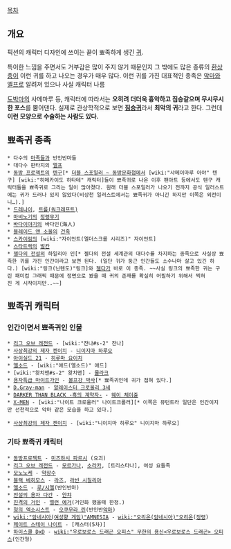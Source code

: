 [[목차]]
== 개요 ==
픽션의 캐릭터 디자인에 쓰이는 끝이 뾰족하게 생긴 [[귀]].

특이한 느낌을 주면서도 거부감은 많이 주지 않기 때문인지 그 밖에도 많은 종류의 [[환상종]]이 이런 귀를 하고 나오는 경우가 매우 많다. 이런 귀를 가진 대표적인 종족은 [[악마]]와 [[엘프]]로 알려져 있으나 사실 캐릭터 나름

[[도박마]]의 사메마루 등, 캐릭터에 따라서는 '''오히려 더더욱 흉악하고 짐승같으며 무시무시한 포스'''를 뿜어댄다. 실제로 관상학적으로 보면 '''[[짐승귀]]'''라서 '''최악의 귀'''라고 한다.
그런데 '''이런 모양으로 수술하는 사람도 있다.'''

== 뾰족귀 종족 ==
 * 다수의 [[마족]]들과 반인반마들
 * 대다수 판타지의 [[엘프]]
 * [[동방 프로젝트]]의 [[텐구]][* [[더블 스포일러 ~ 동방문화첩]]에서 [wiki:"샤메이마루 아야" 텐구] [wiki:"히메카이도 하타테" 캐릭터]들이 뾰족귀로 나온 이후 팬아트 등에서도 텐구 캐릭터들을 뾰족귀로 그리는 일이 많아졌다. 원래 더블 스포일러가 나오기 전까지 공식 일러스트에는 귀가 드러나 있지 않았다(비상천 일러스트에서는 뾰족귀가 아니긴 하지만 이쪽은 외전이니…).]
 * [[드레나이]], [[트롤(워크래프트)]]
 * [[마비노기]]의 [[정령무기]]
 * [[바다이야기]]의 바다인(海人)
 * [[블레이드 앤 소울]]의 [[블레이드 앤 소울/종족#s-3|건족]]
 * [[스카이림]]의 [wiki:"자이언트(엘더스크롤 시리즈)" 자이언트]
 * [[스타트렉]]의 [[벌칸]]
 * [[젤다의 전설]]의 하일리아 인[* 젤다의 전설 세계관의 대다수를 차지하는 종족으로 사실상 뾰족한 귀를 가진 인간이라고 보면 된다. (일단 귀가 둥근 인간들도 소수나마 살고 있긴 하다.) [wiki:"링크(닌텐도)"링크]와 [[젤다]]가 바로 이 종족. ~~사실 링크의 뾰족한 귀는 구린 패미컴 그래픽 때문에 정면으로 봤을 때 귀의 존재를 확실히 어필하기 위해서 찍혀진 게 시작이지만..~~]

== 뾰족귀 캐릭터 ==
=== 인간이면서 뾰족귀인 인물 ===
 * [[리그 오브 레전드]] - [wiki:"잔나#s-2" 잔나]
 * [[사상최강의 제자 켄이치]] - [[니이지마 하루오]]
 * [[아이실드 21]] - [[히루마 요이치]]
 * [[엘소드]] - [wiki:"애드(엘소드)" 애드]
 * [wiki:"왓치맨#s-2" 왓치맨] - [[몰라크]]
 * [[용자특급 마이트가인]] - [[볼프강 박사]][* 뾰족귀인데 귀가 접혀 있다.]
 * [[D.Gray-man]] - [[알레이스터 크로울리 3세]]
 * [[DARKER THAN BLACK -흑의 계약자-]] - [[웨이 체이쥰]]
 * [[X-MEN]] - [wiki:"나이트 크로울러" 나이트크롤러][* 이쪽은 뮤턴트라 일단은 인간이지만 선천적으로 악마 같은 모습을 하고 있다.]

 * [[사상최강의 제자 켄이치]] - [wiki:"니이지마 하루오" 니이지마 하루오]
=== 기타 뾰족귀 캐릭터 ===
 * [[동방프로젝트]] - [[미즈하시 파르시]] (요괴)
 * [[리그 오브 레전드]] - [[모르가나(리그 오브 레전드)|모르가나]], [[소라카]], [트리스타나], 여성 요들족
 * [[모노노케]] - [[약장수]]
 * [[블랙 베히모스]] - [[라즈]], [[라빈 시칠리아]]
 * [[엘소드]] - [[루시엘|루/시엘]](반인반마)
 * [[전설의 용자 다간]] - [[얀챠]]
 * [[진격의 거인]] - [[엘런 예거]](거인화 했을때 한정.)
 * [[청의 엑소시스트]] - [[오쿠무라 린]](반인반[[악마]])
 * [[wiki:"암네시아(여성향 게임)"AMNESIA]] - [[wiki:"오리온(암네시아)"오리온]]([[정령]])
 * [[페이트 스테이 나이트]] - [캐스터(5차)]
 * [[하이스쿨 DxD]] - [[wiki:"우로보로스 드래곤 오피스" 무한의 용신<우로보로스 드래곤> 오피스]](인간형)
